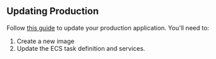 ## Updating Production

Follow [this guide](workspaces/workspace-management/production-app) to update your production application. You'll need to:

1. Create a new image
2. Update the ECS task definition and services.

